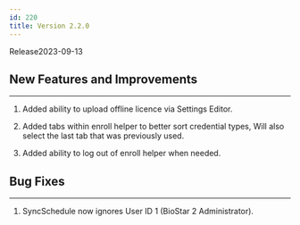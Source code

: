 ```yaml
---
id: 220
title: Version 2.2.0
---
```


Release<Separator/>2023-09-13

## New Features and Improvements

---

1. Added ability to upload offline licence via Settings Editor.

1. Added tabs within enroll helper to better sort credential types, Will also select the last tab that was previously used.

1. Added ability to log out of enroll helper when needed.

## Bug Fixes

---

1. SyncSchedule now ignores User ID 1 (BioStar 2 Administrator).